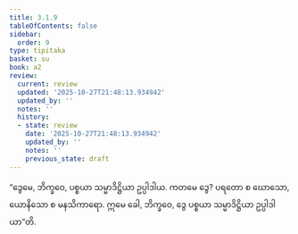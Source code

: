 ```yaml
---
title: 3.1.9
tableOfContents: false
sidebar:
  order: 9
type: tipitaka
basket: su
book: a2
review:
  current: review
  updated: '2025-10-27T21:48:13.934942'
  updated_by: ''
  notes: ''
  history:
  - state: review
    date: '2025-10-27T21:48:13.934942'
    updated_by: ''
    notes: ''
    previous_state: draft
---
```



<ReviewStatus review={frontmatter.review} showDetails={true} />

<HypothesisAnnotation frontmatter={frontmatter} />

<DynamicBreadcrumb />

<Division number="127" book="a2" e="ch" v="15" p="87">

<Paragraph number="212" book="a2">
“ဒွေမေ, ဘိက္ခဝေ, ပစ္စယာ သမ္မာဒိဋ္ဌိယာ ဥပ္ပါဒါယ. ကတမေ ဒွေ? ပရတော စ ဃောသော, ယောနိသော စ မနသိကာရော. ဣမေ ခေါ, ဘိက္ခဝေ, ဒွေ ပစ္စယာ သမ္မာဒိဋ္ဌိယာ ဥပ္ပါဒါယာ”တိ.
</Paragraph>
</Division>